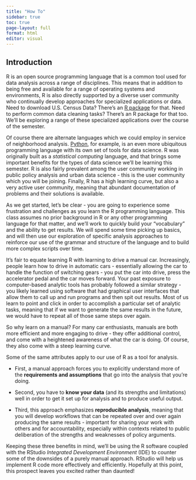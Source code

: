 ```yaml
---
title: "How To"
sidebar: true
toc: true
page-layout: full
format: html
editor: visual
---
```


## Introduction

R is an open source programming language that is a common tool used for data analysis across a range of disciplines. This means that in addition to being free and available for a range of operating systems and environments, R is also directly supported by a diverse user community who continually develop approaches for specialized applications or data. Need to download U.S. Census Data? There's an [R package](https://walker-data.com/tidycensus/) for that. Need to perform common data cleaning tasks? There's an R package for that too. We'll be exploring a range of these specialized applications over the course of the semester.

Of course there are alternate languages which we could employ in service of neighborhood analysis. [Python](https://www.python.org/), for example, is an even more ubiquitous programming language with its own set of tools for data science. R was originally built as a *statistical computing* language, and that brings some important benefits for the types of data science we'll be learning this semester. R is also fairly prevalent among the user community working in public policy analysis and urban data science - this is the user community which you will be joining. Finally, R has a high learning curve, but also a very active user community, meaning that abundant documentation of problems and their solutions is available.

As we get started, let's be clear - you are going to experience some frustration and challenges as you learn the R programming language. This class assumes no prior background in R or any other programming language for that matter, and we'll work to quickly build your "vocabulary" and the ability to get results. We will spend some time picking up basics, and will then use our exploration of specific analysis approaches to reinforce our use of the grammar and structure of the language and to build more complex scripts over time.

It's fair to equate learning R with learning to drive a manual car. Increasingly, people learn how to drive in automatic cars - essentially allowing the car to handle the function of switching gears - you put the car into drive, press the accelerator pedal and the car moves forward. Your past exposure to computer-based analytic tools has probably followed a similar strategy - you likely learned using software that had graphical user interfaces that allow them to call up and run programs and then spit out results. Most of us learn to point and click in order to accomplish a particular set of analytic tasks, meaning that if we want to generate the same results in the future, we would have to repeat all of those same steps over again.

So why learn on a manual? For many car enthusiasts, manuals are both more efficient and more engaging to drive - they offer additional control, and come with a heightened awareness of what the car is doing. Of course, they also come with a steep learning curve.

Some of the same attributes apply to our use of R as a tool for analysis.

-   First, a manual approach forces you to explicitly understand more of the **requirements and assumptions** that go into the analysis that you're doing.

-   Second, you have to **know your data** (and its strengths and limitations) well in order to get it set up for analysis and to produce useful output.

-   Third, this approach emphasizes **reproducible analysis**, meaning that you will develop workflows that can be repeated over and over again producing the same results - important for sharing your work with others and for accountability, especially within contexts related to public deliberation of the strengths and weaknesses of policy arguments.

Keeping these three benefits in mind, we'll be using the R software coupled with the RStudio *Integrated Development Environment* (IDE) to counter some of the downsides of a purely manual approach. RStudio will help us implement R code more effectively and efficiently. Hopefully at this point, this prospect leaves you excited rather than daunted!
